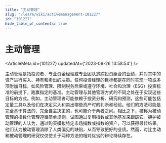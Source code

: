 ```yaml
---
title: "主动管理"
slug: "/learn/wiki/activemanagement-101227"
id: "101227"
hide_table_of_contents: true
---
```



# 主动管理

<ArticleMeta id={101227} updatedAt={'2023-09-26 13:58:54'} />
<div className='border-solid border-b border-t-0 my-4 border-[var(--ifm-color-gray-300)]' />

主动管理是指投资者、专业资金经理或专业团队追踪投资组合的业绩，并对其中的资产进行买入、持有和卖出的决策。任何投资经理的目标都是在同时实现一项或多项附加目标，如风险管理、限制税务后果或遵守环境、社会和治理（ESG）投资标准的前提下，跑赢指定的基准。主动管理与其他管理方式的不同之处在于实现这些目标的方式。例如，主动管理者可能依赖于投资分析、研究和预测，这些可能包括定量工具以及他们在决定买入和卖出哪些资产时的判断和经验。他们的方法可能是完全基于算法的、完全自主决策的，也可能介于两者之间。相比之下，被称为被动管理的指数化管理遵循简单规则，试图通过复制指数或其他基准来跟踪它。拥护被动管理的人认为，通过购买模拟特定市场指数或指数的资产，可以获得最佳结果。他们认为被动管理消除了人类偏见的缺陷，从而导致更好的业绩。然而，对比主动和被动管理的研究仅仅使关于两种方法的相对优劣的辩论持续存在。
